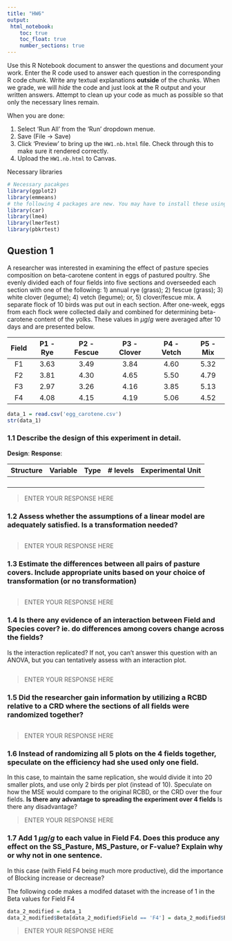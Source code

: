 ```yaml
---
title: "HW6"
output: 
 html_notebook:
    toc: true
    toc_float: true
    number_sections: true
---
```

Use this R Notebook document to answer the questions and document your work. 
Enter the R code used to answer each question in the corresponding R code chunk. 
Write any textual explanations **outside** of the chunks. When we grade, we will *hide* the code and just look at the R output and your written answers.
Attempt to clean up your code as much as possible so that only the necessary lines remain. 

When you are done:

1. Select 'Run All' from the 'Run' dropdown menue.
2. Save (File -> Save)
3. Click 'Preview' to bring up the `HW1.nb.html` file. Check through this to make sure it rendered correctly.
4. Upload the `HW1.nb.html` to Canvas.


Necessary libraries
```r
# Necessary pacakges 
library(ggplot2) 
library(emmeans)
# the following 4 packages are new. You may have to install these using install.packages(c('car','lme4','lmerTest','pbkrtest'))
library(car)
library(lme4)
library(lmerTest)
library(pbkrtest)
```

## Question 1

A researcher was interested in examining the effect of pasture species composition on beta-carotene content in eggs of pastured poultry. 
She evenly divided each of four fields into five sections and overseeded each section with one of the following: 
1) annual rye (grass); 2) fescue (grass); 3) white clover (legume); 4) vetch (legume); or, 5) clover/fescue mix. 
A separate flock of 10 birds was put out in each section. 
After one-week, eggs from each flock were collected daily and combined for determining beta-carotene content of the yolks. 
These values in $\mu g/g$ were averaged after 10 days and are presented below. 

| Field | P1 - Rye | P2 - Fescue | P3 - Clover | P4 - Vetch | P5 - Mix |
|:-----:|:--------:|:-----------:|:-----------:|:----------:|:--------:|
|   F1  |   3.63   |     3.49    |     3.84    |    4.60    |   5.32   |
|   F2  |   3.81   |     4.30    |     4.65    |    5.50    |   4.79   |
|   F3  |   2.97   |     3.26    |     4.16    |    3.85    |   5.13   |
|   F4  |   4.08   |     4.15    |     4.19    |    5.06    |   4.52   |

```r
data_1 = read.csv('egg_carotene.csv')
str(data_1)
```

### 1.1 Describe the design of this experiment in detail.

**Design**: 
**Response**: 

| Structure | Variable | Type        | # levels | Experimental Unit |
|-----------|----------|-------------|----------|-------------------|
|           |          |             |          |                   |
|           |          |             |          |                   |
|           |          |             |          |                   |
|           |          |             |          |                   |

> ENTER YOUR RESPONSE HERE


### 1.2 Assess whether the assumptions of a linear model are adequately satisfied. Is a transformation needed?
    
```r
```

> ENTER YOUR RESPONSE HERE

### 1.3 Estimate the differences between all pairs of pasture covers. Include appropriate units based on your choice of transformation (or no transformation)

```r
```

> ENTER YOUR RESPONSE HERE

### 1.4 Is there any evidence of an interaction between Field and Species cover? ie. do differences among covers change across the fields?
Is the interaction replicated? If not, you can't answer this question with an ANOVA, but you can tentatively assess with an interaction plot. 
```r
```

> ENTER YOUR RESPONSE HERE


### 1.5 Did the researcher gain information by utilizing a RCBD relative to a CRD where the sections of all fields were randomized together?
```r
```

> ENTER YOUR RESPONSE HERE

### 1.6 Instead of randomizing all 5 plots on the 4 fields together, speculate on the efficiency had she used only one field.
In this case, to maintain the same replication, she would divide it into 20 smaller plots, and use only 2 birds per plot (instead of 10).
Speculate on how the MSE would compare to the original RCBD, or the CRD over the four fields. 
**Is there any advantage to spreading the experiment over 4 fields** Is there any disadvantage?

> ENTER YOUR RESPONSE HERE

### 1.7 Add 1 $\mu g/g$ to each value in Field F4. Does this produce any effect on the SS_Pasture, MS_Pasture, or F-value? Explain why or why not in one sentence.
In this case (with Field F4 being much more productive), did the importance of Blocking increase or decrease?

The following code makes a modifed dataset with the increase of 1 in the Beta values for Field F4

```r
data_2_modified = data_1
data_2_modified$Beta[data_2_modified$Field == 'F4'] = data_2_modified$Beta[data_2_modified$Field == 'F4'] + 1
```

> ENTER YOUR RESPONSE HERE
